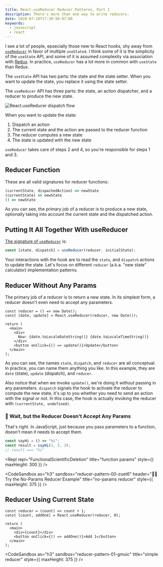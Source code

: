 ```yaml
---
title: React.useReducer Reducer Patterns, Part 1
description: There's more than one way to write reducers.
date: 2020-07-18T17:39:50-07:00
keywords:
  - javascript
  - react
---
```



I see a lot of people, epsecially those new to React hooks, shy away from
[`useReducer`][usereducer] in favor of multiple `useState`s. I think some of it
is the simplicity of the `useState` API, and some of it is assumed complexity
via association with [Redux][]. In practice, `useReducer` has a lot more in
common with `useState` than Redux.

The `useState` API has two parts: the state and the state setter. When you want
to update the state, you replace it using the state setter.

The `useReducer` API has three parts: the state, an action dispatcher, and a
reducer to produce the new state.

![React.useReducer dispatch flow](./dispatch-flow.svg)

When you want to update the state:

1. Dispatch an action
1. The current state and the action are passed to the reducer function
1. The reducer computes a new state
1. The state is updated with the new state

`useReducer` takes care of steps 2 and 4, so you're responsible for steps 1
and 3.

## Reducer Function

These are all valid signatures for reducer functions:

```js
(currentState, dispachedAction) => newState
(currentState) => newState
() => newState
```

As you can see, the primary job of a reducer is to produce a new state,
optionally taking into account the current state and the dispatched action.

## Putting It All Together With useReducer

[The signature of `useReducer`][usereducer] is:

```js
const [state, dispatch] = useReducer(reducer, initialState);
```

Your interactions with the hook are to read the `state`, and `dispatch` actions
to update the state. Let's focus on different `reducer` (a.k.a. "new state"
calculator) implementation patterns.

## Reducer Without Any Params

The primary job of a reducer is to return a new state. In its simplest form, a
reducer doesn't even need to accept any parameters.

```js{1-2,9}
const reducer = () => new Date();
const [date, update] = React.useReducer(reducer, new Date());

return (
  <main>
    <div>
      Now: {date.toLocaleDateString()} {date.toLocaleTimeString()}
    </div>
    <button onClick={() => update()}>Update</button>
  </main>
);
```

As you can see, the names `state`, `dispatch`, and `reducer` are all conceptual.
In practice, you can name them anything you like. In this example, they are
`date` (state), `update` (dispatch), and `reducer`.

Also notice that when we invoke `update()`, we're doing it _without_ passing in
any parameters. `dispatch` signals the hook to activate the reducer to compute
the new state, it's up to you whether you need to send an action with the signal
or not. In this case, the hook is actually invoking the reducer with
`(currentState, undefined)`.

### 🤔 Wait, but the Reducer Doesn't Accept Any Params

That's right. In JavaScript, just because you pass parameters to a function,
doesn't mean it needs to accept them.

```js
const sayHi = () => "hi";
const result = sayHi(1, 2, 3);
// result === "hi"
```

<Repl
  repl="FunctionalScientificDeletion"
  title="function params"
  style={{ maxHeight: 300 }}
/>

<CodeSandbox
  as="h3"
  sandbox="reducer-pattern-00-zuet6"
  header="👩‍💻 Try the No-Params Reducer Example"
  title="no-params reducer"
  style={{ maxHeight: 375 }}
/>

## Reducer Using Current State

```js{1-2,7}
const reducer = (count) => count + 1;
const [count, addOne] = React.useReducer(reducer, 0);

return (
  <main>
    <div>{count}</div>
    <button onClick={() => addOne()}>Add 1</button>
  </main>
);
```

<CodeSandbox
  as="h3"
  sandbox="reducer-pattern-01-gmuic"
  title="simple reducer"
  style={{ maxHeight: 375 }}
/>

[redux]: https://redux.js.org
[usereducer]: https://reactjs.org/docs/hooks-reference.html#usereducer
